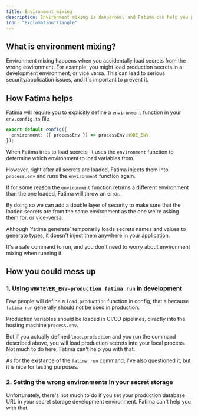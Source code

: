 ```yaml
---
title: Environment mixing
description: Environment mixing is dangerous, and Fatima can help you prevent it.
icon: "ExclamationTriangle"
---
```


## What is environment mixing?

Environment mixing happens when you accidentally load secrets from the wrong environment. For example, you might load production secrets in a development environment, or vice versa. This can lead to serious security/application issues, and it's important to prevent it.

## How Fatima helps

Fatima will require you to explicitly define a `environment` function in your `env.config.ts` file

```ts title="env.config.ts"
export default config({
  environment: ({ processEnv }) => processEnv.NODE_ENV,
});
```

When Fatima tries to load secrets, it uses the `environment` function to determine which environment to load variables from.

However, right after all secrets are loaded, Fatima injects them into `process.env` and runs the `environment` function again.

If for some reason the `environment` function returns a different environment than the one loaded, Fatima will throw an error.

By doing so we can add a double layer of security to make sure that the loaded secrets are from the same environment as the one we're asking them for, or vice-versa.

<Callout type="info" title="Don't worry about 'fatima generate'">
  Although `fatima generate` temporarily loads secrets names and values to generate types,
  it doesn't inject them anywhere in your application.

It's a safe command to run, and you don't need to worry about environment mixing when running it.

</Callout>

## How you could mess up

### 1. Using `WHATEVER_ENV=production fatima run` in development

Few people will define a `load.production` function in config, that's because `fatima run` generally should not be used in production.

Production variables should be loaded in CI/CD pipelines, directly into the hosting machine `process.env`.

But if you actually defined `load.production` and you run the command described above, you will load production secrets into your local process. Not much to do here, Fatima can't help you with that.

As for the existance of the `fatima run` command, I've also questioned it, but it is nice for testing purposes.

### 2. Setting the wrong environments in your secret storage

Unfortunately, there's not much to do if you set your production database URL in your secret storage development environment. Fatima can't help you with that.
